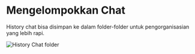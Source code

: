 # Mengelompokkan Chat

History chat bisa disimpan ke dalam folder-folder untuk pengorganisasian yang lebih rapi.

![History Chat folder](https://res.cloudinary.com/moyadev/image/upload/v1732791271/maia/folderChat_egbu76.png)